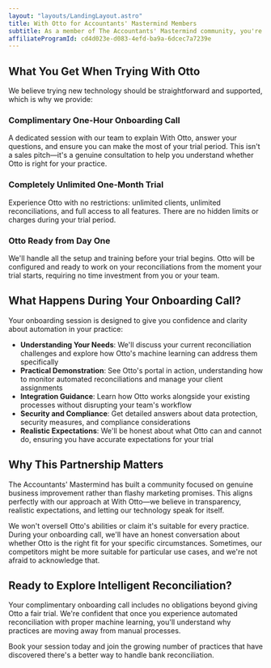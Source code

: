 ```yaml
---
layout: "layouts/LandingLayout.astro"
title: With Otto for Accountants' Mastermind Members
subtitle: As a member of The Accountants' Mastermind community, you're invited to experience With Otto through our partnership. Book your complimentary onboarding call to discover how intelligent automation can transform your reconciliation process.
affiliateProgramId: cd4d023e-d083-4efd-ba9a-6dcec7a7239e
---
```




## What You Get When Trying With Otto

We believe trying new technology should be straightforward and supported, which is why we provide:

### Complimentary One-Hour Onboarding Call
A dedicated session with our team to explain With Otto, answer your questions, and ensure you can make the most of your trial period. This isn't a sales pitch—it's a genuine consultation to help you understand whether Otto is right for your practice.

### Completely Unlimited One-Month Trial
Experience Otto with no restrictions: unlimited clients, unlimited reconciliations, and full access to all features. There are no hidden limits or charges during your trial period.

### Otto Ready from Day One
We'll handle all the setup and training before your trial begins. Otto will be configured and ready to work on your reconciliations from the moment your trial starts, requiring no time investment from you or your team.

## What Happens During Your Onboarding Call?

Your onboarding session is designed to give you confidence and clarity about automation in your practice:

- **Understanding Your Needs**: We'll discuss your current reconciliation challenges and explore how Otto's machine learning can address them specifically
- **Practical Demonstration**: See Otto's portal in action, understanding how to monitor automated reconciliations and manage your client assignments
- **Integration Guidance**: Learn how Otto works alongside your existing processes without disrupting your team's workflow
- **Security and Compliance**: Get detailed answers about data protection, security measures, and compliance considerations
- **Realistic Expectations**: We'll be honest about what Otto can and cannot do, ensuring you have accurate expectations for your trial

## Why This Partnership Matters

The Accountants' Mastermind has built a community focused on genuine business improvement rather than flashy marketing promises. This aligns perfectly with our approach at With Otto—we believe in transparency, realistic expectations, and letting our technology speak for itself.

We won't oversell Otto's abilities or claim it's suitable for every practice. During your onboarding call, we'll have an honest conversation about whether Otto is the right fit for your specific circumstances. Sometimes, our competitors might be more suitable for particular use cases, and we're not afraid to acknowledge that.

## Ready to Explore Intelligent Reconciliation?

Your complimentary onboarding call includes no obligations beyond giving Otto a fair trial. We're confident that once you experience automated reconciliation with proper machine learning, you'll understand why practices are moving away from manual processes.

Book your session today and join the growing number of practices that have discovered there's a better way to handle bank reconciliation.

<BookingForm uuid="2a7fcc54-2268-4ebe-8528-789faf654aa5" />
